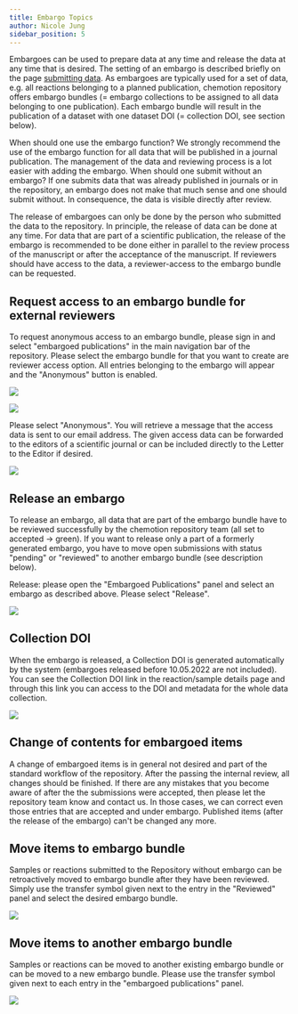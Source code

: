 ```yaml
---
title: Embargo Topics
author: Nicole Jung
sidebar_position: 5
---
```


Embargoes can be used to prepare data at any time and release the data at any time that is desired. The setting of an embargo is described briefly on the page [submitting data](submit).
As embargoes are typically used for a set of data, e.g. all reactions belonging to a planned publication, chemotion repository offers embargo bundles (= embargo collections to be assigned to all data belonging to one publication). Each embargo bundle will result in the publication of a dataset with one dataset DOI (= collection DOI, see section below).

When should one use the embargo function?
We strongly recommend the use of the embargo function for all data that will be published in a journal publication. The management of the data and reviewing process is a lot easier with adding the embargo.
When should one submit without an embargo?
If one submits data that was already published in journals or in the repository, an embargo does not make that much sense and one should submit without. In consequence, the data is visible directly after review.

The release of embargoes can only be done by the person who submitted the data to the repository. In principle, the release of data can be done at any time. For data that are part of a scientific publication, the release of the embargo is recommended to be done either in parallel to the review process of the manuscript or after the acceptance of the manuscript. If reviewers should have access to the data, a reviewer-access to the embargo bundle can be requested.

<!--truncate-->

## Request access to an embargo bundle for external reviewers

To request anonymous access to an embargo bundle, please sign in and select "embargoed publications" in the main navigation bar of the repository. Please select the embargo bundle for that you want to create are reviewer access option. All entries belonging to the embargo will appear and the "Anonymous" button is enabled.

![](/img/docs/move-change-release-embargo/7a5b05a7-35d8-435c-8e9d-f530ffe16f26_image_20200831-18167-3caooi.png)

![](/img/docs/move-change-release-embargo/7a5b05a7-35d8-435c-8e9d-f530ffe16f26_image_20200831-18167-1mo5uj5.png)

Please select "Anonymous". You will retrieve a message that the access data is sent to our email address. The given access data can be forwarded to the editors of a scientific journal or can be included directly to the Letter to the Editor if desired.

![](/img/docs/move-change-release-embargo/7a5b05a7-35d8-435c-8e9d-f530ffe16f26_image_20200831-18167-6nexcp.png)

## Release an embargo

To release an embargo, all data that are part of the embargo bundle have to be reviewed successfully by the chemotion repository team (all set to accepted -> green). If you want to release only a part of a formerly generated embargo, you have to move open submissions with status "pending" or "reviewed" to another embargo bundle (see description below).

Release: please open the "Embargoed Publications" panel and select an embargo as described above. Please select "Release".

![](/img/docs/move-change-release-embargo/release_embargo.png)

## Collection DOI

When the embargo is released, a Collection DOI is generated automatically by the system (embargoes released before 10.05.2022 are not included). You can see the Collection DOI link in the reaction/sample details page and through this link you can access to the DOI and metadata for the whole data collection.

![](/img/docs/move-change-release-embargo/collection_doi.gif)

## Change of contents for embargoed items

A change of embargoed items is in general not desired and part of the standard workflow of the repository. After the passing the internal review, all changes should be finished. If there are any mistakes that you become aware of after the the submissions were accepted, then please let the repository team know and contact us. In those cases, we can correct even those entries that are accepted and under embargo. Published items (after the release of the embargo) can't be changed any more.

## Move items to embargo bundle

Samples or reactions submitted to the Repository without embargo can be retroactively moved to embargo bundle after they have been reviewed. Simply use the transfer symbol given next to the entry in the "Reviewed" panel and select the desired embargo bundle.

![](/img/docs/move-change-release-embargo/change_embargo_bundle_edit_0.gif)

## Move items to another embargo bundle

Samples or reactions can be moved to another existing embargo bundle or can be moved to a new embargo bundle. Please use the transfer symbol given next to each entry in the "embargoed publications" panel.

![](/img/docs/move-change-release-embargo/how_to_move_to_another_embargo.gif)
